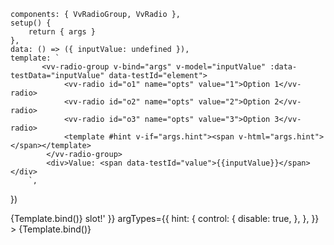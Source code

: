 
<Meta
	title="Components/RadioGroup/Slots"
	component={VvRadioGroup}
	args={defaultArgs}
	argTypes={argTypes}
/>

	components: { VvRadioGroup, VvRadio },
	setup() {
		return { args }
	},
	data: () => ({ inputValue: undefined }),
	template: `
           <vv-radio-group v-bind="args" v-model="inputValue" :data-testData="inputValue" data-testId="element">
				<vv-radio id="o1" name="opts" value="1">Option 1</vv-radio>
				<vv-radio id="o2" name="opts" value="2">Option 2</vv-radio>
				<vv-radio id="o3" name="opts" value="3">Option 3</vv-radio>
				<template #hint v-if="args.hint"><span v-html="args.hint"></span></template>
			</vv-radio-group>
			<div>Value: <span data-testId="value">{{inputValue}}</span></div>
        `,
})

<Canvas>
	<Story
		name="Default"
		play={defaultTest}
		argTypes={{
			options: {
				control: {
					disable: true,
				},
			},
			default: {
				control: {
					disable: true,
				},
			},
		}}
	>
		{Template.bind()}
	</Story>
</Canvas>

<Canvas>
	<Story
		name="Hint"
		play={defaultTest}
		args={{ hint: 'Hint <em class="italic">slot!</em>' }}
		argTypes={{
			hint: {
				control: {
					disable: true,
				},
			},
		}}
	>
		{Template.bind()}
	</Story>
</Canvas>
